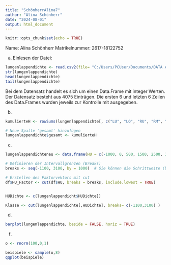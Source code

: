 ```yaml
---
title: "SchönherrAlina7"
author: "Alina Schönherr"
date: "2024-08-01"
output: html_document
---
```


```r
knitr::opts_chunk$set(echo = TRUE)
```

Name: Alina Schönherr 
Matrikelnummer: 2617-18122752

a) Einlesen der Datei: 
```r
lungenlappendichte <- read.csv2(file= "C:/Users/PCUser/Documents/DATA ANALYTICS/R1/Klausur/Daten/Prüfungsaufgaben_und_-daten/Lungenlappendichte.csv")
str(lungenlappendichte)
head(lungenlappendichte)
tail(lungenlappendichte)
```

Bei dem Datensatz handelt es sich um einen Data.Frame mit integer Werten. Der Datensatz besteht aus 4075 Einträgen. Die ersten 6 und letzten 6 Zeilen des Data.Frames wurden jeweils zur Kontrolle mit ausgegeben. 

b) 
```r
 
kumulierteH <- rowSums(lungenlappendichte[, c("LU", "LO", "RU", "RM", "RO")])

# Neue Spalte 'gesamt' hinzufügen
lungenlappendichte$gesamt <- kumulierteH


```
c) 
```r
lungenlappendichteneu <- data.frame(HU = c(-1000, 0, 500, 1500, 2500, 3000))

# Definieren der Intervallgrenzen (Breaks)
breaks <- seq(-1100, 3100, by = 1000)  # Sie können die Schrittweite (by) anpassen

# Erstellen des Faktorvektors mit cut
df$HU_Factor <- cut(df$HU, breaks = breaks, include.lowest = TRUE)


HUDichte <- c(lungenlappendicht$HUDichte])

Klasse <- cut(lungenlappendichte[,HUDichte], breaks= c(-1100,3100) )
```

d) 
```r
barplot(lungenlappendichte, beside = FALSE, horiz = TRUE) 
```

f) 

```r
o <- rnorm(100,0,1)

beispiele <- sample(o,8)
qqplot(beispiele)
```

